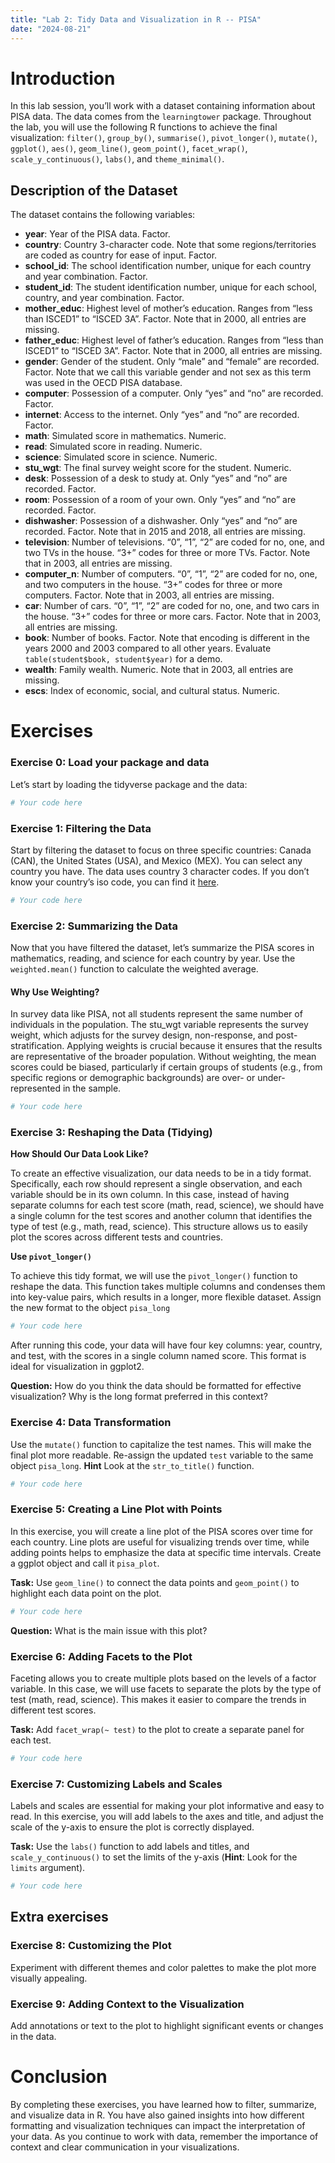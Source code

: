 ```yaml
---
title: "Lab 2: Tidy Data and Visualization in R -- PISA"
date: "2024-08-21"
---
```


# Introduction

In this lab session, you'll work with a dataset containing information about PISA data. The data comes from the `learningtower` package. Throughout the lab, you will use the following R functions to achieve the final visualization: `filter()`, `group_by()`, `summarise()`, `pivot_longer()`, `mutate()`, `ggplot()`, `aes()`, `geom_line()`, `geom_point()`, `facet_wrap()`, `scale_y_continuous()`, `labs()`, and `theme_minimal()`.

## Description of the Dataset

The dataset contains the following variables:

-   **year**: Year of the PISA data. Factor.
-   **country**: Country 3-character code. Note that some regions/territories are coded as country for ease of input. Factor.
-   **school_id**: The school identification number, unique for each country and year combination. Factor.
-   **student_id**: The student identification number, unique for each school, country, and year combination. Factor.
-   **mother_educ**: Highest level of mother's education. Ranges from "less than ISCED1" to "ISCED 3A". Factor. Note that in 2000, all entries are missing.
-   **father_educ**: Highest level of father's education. Ranges from "less than ISCED1" to "ISCED 3A". Factor. Note that in 2000, all entries are missing.
-   **gender**: Gender of the student. Only "male" and "female" are recorded. Factor. Note that we call this variable gender and not sex as this term was used in the OECD PISA database.
-   **computer**: Possession of a computer. Only "yes" and "no" are recorded. Factor.
-   **internet**: Access to the internet. Only "yes" and "no" are recorded. Factor.
-   **math**: Simulated score in mathematics. Numeric.
-   **read**: Simulated score in reading. Numeric.
-   **science**: Simulated score in science. Numeric.
-   **stu_wgt**: The final survey weight score for the student. Numeric.
-   **desk**: Possession of a desk to study at. Only "yes" and "no" are recorded. Factor.
-   **room**: Possession of a room of your own. Only "yes" and "no" are recorded. Factor.
-   **dishwasher**: Possession of a dishwasher. Only "yes" and "no" are recorded. Factor. Note that in 2015 and 2018, all entries are missing.
-   **television**: Number of televisions. "0", "1", "2" are coded for no, one, and two TVs in the house. "3+" codes for three or more TVs. Factor. Note that in 2003, all entries are missing.
-   **computer_n**: Number of computers. "0", "1", "2" are coded for no, one, and two computers in the house. "3+" codes for three or more computers. Factor. Note that in 2003, all entries are missing.
-   **car**: Number of cars. "0", "1", "2" are coded for no, one, and two cars in the house. "3+" codes for three or more cars. Factor. Note that in 2003, all entries are missing.
-   **book**: Number of books. Factor. Note that encoding is different in the years 2000 and 2003 compared to all other years. Evaluate `table(student$book, student$year)` for a demo.
-   **wealth**: Family wealth. Numeric. Note that in 2003, all entries are missing.
-   **escs**: Index of economic, social, and cultural status. Numeric.

# Exercises

### Exercise 0: Load your package and data

Let's start by loading the tidyverse package and the data:

```r
# Your code here
```

### Exercise 1: Filtering the Data

Start by filtering the dataset to focus on three specific countries: Canada (CAN), the United States (USA), and Mexico (MEX). You can select any country you have. The data uses country 3 character codes. If you don't know your country's iso code, you can find it [here](https://github.com/vincentarelbundock/countrycode/blob/main/dictionary/data_iso.csv).

```r
# Your code here
```

### Exercise 2: Summarizing the Data

Now that you have filtered the dataset, let's summarize the PISA scores in mathematics, reading, and science for each country by year. Use the `weighted.mean()` function to calculate the weighted average.

#### Why Use Weighting?

In survey data like PISA, not all students represent the same number of individuals in the population. The stu_wgt variable represents the survey weight, which adjusts for the survey design, non-response, and post-stratification. Applying weights is crucial because it ensures that the results are representative of the broader population. Without weighting, the mean scores could be biased, particularly if certain groups of students (e.g., from specific regions or demographic backgrounds) are over- or under-represented in the sample.

```r
# Your code here
```

### Exercise 3: Reshaping the Data (Tidying)

**How Should Our Data Look Like?**

To create an effective visualization, our data needs to be in a tidy format. Specifically, each row should represent a single observation, and each variable should be in its own column. In this case, instead of having separate columns for each test score (math, read, science), we should have a single column for the test scores and another column that identifies the type of test (e.g., math, read, science). This structure allows us to easily plot the scores across different tests and countries.

**Use `pivot_longer()`**

To achieve this tidy format, we will use the `pivot_longer()` function to reshape the data. This function takes multiple columns and condenses them into key-value pairs, which results in a longer, more flexible dataset. Assign the new format to the object `pisa_long`

```r
# Your code here
```

After running this code, your data will have four key columns: year, country, and test, with the scores in a single column named score. This format is ideal for visualization in ggplot2.

**Question:** How do you think the data should be formatted for effective visualization? Why is the long format preferred in this context?

### Exercise 4: Data Transformation

Use the `mutate()` function to capitalize the test names. This will make the final plot more readable. Re-assign the updated `test` variable to the same object `pisa_long`. **Hint** Look at the `str_to_title()` function.

```r
# Your code here
```

### Exercise 5: Creating a Line Plot with Points

In this exercise, you will create a line plot of the PISA scores over time for each country. Line plots are useful for visualizing trends over time, while adding points helps to emphasize the data at specific time intervals. Create a ggplot object and call it `pisa_plot`.

**Task:** Use `geom_line()` to connect the data points and `geom_point()` to highlight each data point on the plot.

```r
# Your code here
```

**Question:** What is the main issue with this plot?

### Exercise 6: Adding Facets to the Plot

Faceting allows you to create multiple plots based on the levels of a factor variable. In this case, we will use facets to separate the plots by the type of test (math, read, science). This makes it easier to compare the trends in different test scores.

**Task:** Add `facet_wrap(~ test)` to the plot to create a separate panel for each test.

```r
# Your code here
```

### Exercise 7: Customizing Labels and Scales

Labels and scales are essential for making your plot informative and easy to read. In this exercise, you will add labels to the axes and title, and adjust the scale of the y-axis to ensure the plot is correctly displayed.

**Task:** Use the `labs()` function to add labels and titles, and `scale_y_continuous()` to set the limits of the y-axis (**Hint**: Look for the `limits` argument).

```r
# Your code here
```

## Extra exercises

### Exercise 8: Customizing the Plot

Experiment with different themes and color palettes to make the plot more visually appealing.

### Exercise 9: Adding Context to the Visualization

Add annotations or text to the plot to highlight significant events or changes in the data.

# Conclusion

By completing these exercises, you have learned how to filter, summarize, and visualize data in R. You have also gained insights into how different formatting and visualization techniques can impact the interpretation of your data. As you continue to work with data, remember the importance of context and clear communication in your visualizations.
